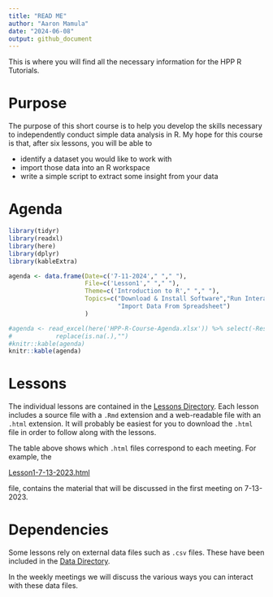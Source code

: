 ```yaml
---
title: "READ ME"
author: "Aaron Mamula"
date: "2024-06-08"
output: github_document
---
```


This is where you will find all the necessary information for the HPP R Tutorials.

# Purpose

The purpose of this short course is to help you develop the skills necessary to independently conduct simple data analysis in R. My hope for this course is that, after six lessons, you will be able to

* identify a dataset you would like to work with
* import those data into an R workspace
* write a simple script to extract some insight from your data

# Agenda

```r
library(tidyr)
library(readxl)
library(here)
library(dplyr)
library(kableExtra)
```


```r
agenda <- data.frame(Date=c('7-11-2024'," "," "),
                     File=c('Lesson1'," "," "),
                     Theme=c('Introduction to R'," "," "),
                     Topics=c("Download & Install Software","Run Interactive Code",
                              "Import Data From Spreadsheet")
                     )

#agenda <- read_excel(here('HPP-R-Course-Agenda.xlsx')) %>% select(-Resources,-Code) %>% #mutate(LessonDate=format(LessonDate,"%m-%d")) %>%
#            replace(is.na(.),"")
#knitr::kable(agenda) 
knitr::kable(agenda)
```

# Lessons

The individual lessons are contained in the [Lessons Directory](https://github.com/aaronmams/HPP-R-Group-2023/tree/master/Lessons). Each lesson includes a source file with a `.Rmd` extension and a web-readable file with an `.html` extension. It will probably be easiest for you to download the `.html` file in order to follow along with the lessons.

The table above shows which `.html` files correspond to each meeting. For example, the

[Lesson1-7-13-2023.html](https://github.com/aaronmams/HPP-R-Group-2023/blob/master/Lessons/Lesson1-7-13-2023.html)

file, contains the material that will be discussed in the first meeting on 7-13-2023.



# Dependencies

Some lessons rely on external data files such as `.csv` files. These have been included in the [Data Directory](https://github.com/aaronmams/HPP-R-Group-2023/tree/master/Data). 

In the weekly meetings we will discuss the various ways you can interact with these data files. 






